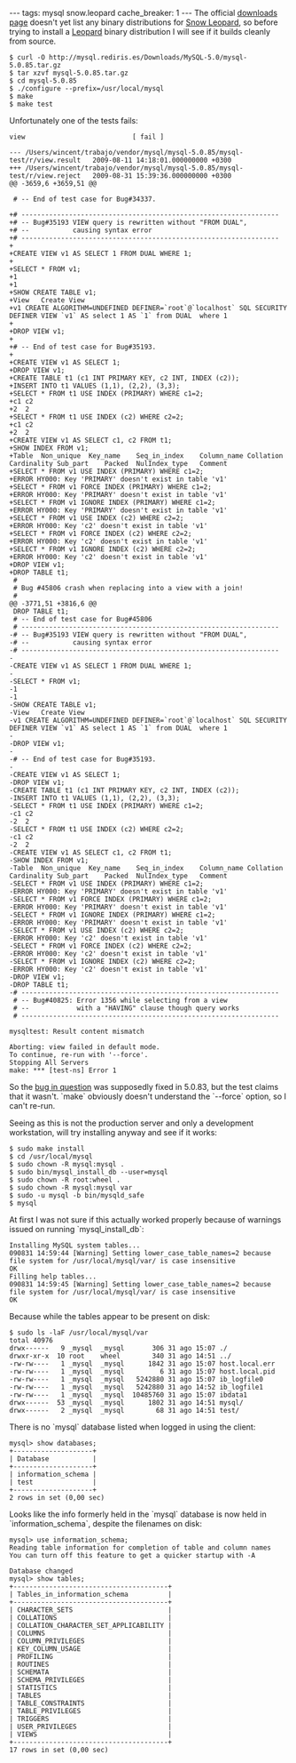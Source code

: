 ---
tags: mysql snow.leopard
cache_breaker: 1
---
The official [http://dev.mysql.com/downloads/mysql/5.0.html downloads page] doesn't yet list any binary distributions for [[Snow Leopard]], so before trying to install a [[Leopard]] binary distribution I will see if it builds cleanly from source.

<pre lang="shell">$ curl -O http://mysql.rediris.es/Downloads/MySQL-5.0/mysql-5.0.85.tar.gz
$ tar xzvf mysql-5.0.85.tar.gz 
$ cd mysql-5.0.85
$ ./configure --prefix=/usr/local/mysql
$ make
$ make test</pre>

Unfortunately one of the tests fails:

<pre>view                           [ fail ]

--- /Users/wincent/trabajo/vendor/mysql/mysql-5.0.85/mysql-test/r/view.result	2009-08-11 14:18:01.000000000 +0300
+++ /Users/wincent/trabajo/vendor/mysql/mysql-5.0.85/mysql-test/r/view.reject	2009-08-31 15:39:36.000000000 +0300
@@ -3659,6 +3659,51 @@
 
 # -- End of test case for Bug#34337.
 
+# -----------------------------------------------------------------
+# -- Bug#35193 VIEW query is rewritten without "FROM DUAL",
+# --           causing syntax error
+# -----------------------------------------------------------------
+
+CREATE VIEW v1 AS SELECT 1 FROM DUAL WHERE 1;
+
+SELECT * FROM v1;
+1
+1
+SHOW CREATE TABLE v1;
+View	Create View
+v1	CREATE ALGORITHM=UNDEFINED DEFINER=`root`@`localhost` SQL SECURITY DEFINER VIEW `v1` AS select 1 AS `1` from DUAL  where 1
+
+DROP VIEW v1;
+
+# -- End of test case for Bug#35193.
+
+CREATE VIEW v1 AS SELECT 1;
+DROP VIEW v1;
+CREATE TABLE t1 (c1 INT PRIMARY KEY, c2 INT, INDEX (c2));
+INSERT INTO t1 VALUES (1,1), (2,2), (3,3);
+SELECT * FROM t1 USE INDEX (PRIMARY) WHERE c1=2;
+c1	c2
+2	2
+SELECT * FROM t1 USE INDEX (c2) WHERE c2=2;
+c1	c2
+2	2
+CREATE VIEW v1 AS SELECT c1, c2 FROM t1;
+SHOW INDEX FROM v1;
+Table	Non_unique	Key_name	Seq_in_index	Column_name	Collation	Cardinality	Sub_part	Packed	NulIndex_type	Comment
+SELECT * FROM v1 USE INDEX (PRIMARY) WHERE c1=2;
+ERROR HY000: Key 'PRIMARY' doesn't exist in table 'v1'
+SELECT * FROM v1 FORCE INDEX (PRIMARY) WHERE c1=2;
+ERROR HY000: Key 'PRIMARY' doesn't exist in table 'v1'
+SELECT * FROM v1 IGNORE INDEX (PRIMARY) WHERE c1=2;
+ERROR HY000: Key 'PRIMARY' doesn't exist in table 'v1'
+SELECT * FROM v1 USE INDEX (c2) WHERE c2=2;
+ERROR HY000: Key 'c2' doesn't exist in table 'v1'
+SELECT * FROM v1 FORCE INDEX (c2) WHERE c2=2;
+ERROR HY000: Key 'c2' doesn't exist in table 'v1'
+SELECT * FROM v1 IGNORE INDEX (c2) WHERE c2=2;
+ERROR HY000: Key 'c2' doesn't exist in table 'v1'
+DROP VIEW v1;
+DROP TABLE t1;
 # 
 # Bug #45806 crash when replacing into a view with a join!
 # 
@@ -3771,51 +3816,6 @@
 DROP TABLE t1;
 # -- End of test case for Bug#45806
 # -----------------------------------------------------------------
-# -- Bug#35193 VIEW query is rewritten without "FROM DUAL",
-# --           causing syntax error
-# -----------------------------------------------------------------
-
-CREATE VIEW v1 AS SELECT 1 FROM DUAL WHERE 1;
-
-SELECT * FROM v1;
-1
-1
-SHOW CREATE TABLE v1;
-View	Create View
-v1	CREATE ALGORITHM=UNDEFINED DEFINER=`root`@`localhost` SQL SECURITY DEFINER VIEW `v1` AS select 1 AS `1` from DUAL  where 1
-
-DROP VIEW v1;
-
-# -- End of test case for Bug#35193.
-
-CREATE VIEW v1 AS SELECT 1;
-DROP VIEW v1;
-CREATE TABLE t1 (c1 INT PRIMARY KEY, c2 INT, INDEX (c2));
-INSERT INTO t1 VALUES (1,1), (2,2), (3,3);
-SELECT * FROM t1 USE INDEX (PRIMARY) WHERE c1=2;
-c1	c2
-2	2
-SELECT * FROM t1 USE INDEX (c2) WHERE c2=2;
-c1	c2
-2	2
-CREATE VIEW v1 AS SELECT c1, c2 FROM t1;
-SHOW INDEX FROM v1;
-Table	Non_unique	Key_name	Seq_in_index	Column_name	Collation	Cardinality	Sub_part	Packed	NulIndex_type	Comment
-SELECT * FROM v1 USE INDEX (PRIMARY) WHERE c1=2;
-ERROR HY000: Key 'PRIMARY' doesn't exist in table 'v1'
-SELECT * FROM v1 FORCE INDEX (PRIMARY) WHERE c1=2;
-ERROR HY000: Key 'PRIMARY' doesn't exist in table 'v1'
-SELECT * FROM v1 IGNORE INDEX (PRIMARY) WHERE c1=2;
-ERROR HY000: Key 'PRIMARY' doesn't exist in table 'v1'
-SELECT * FROM v1 USE INDEX (c2) WHERE c2=2;
-ERROR HY000: Key 'c2' doesn't exist in table 'v1'
-SELECT * FROM v1 FORCE INDEX (c2) WHERE c2=2;
-ERROR HY000: Key 'c2' doesn't exist in table 'v1'
-SELECT * FROM v1 IGNORE INDEX (c2) WHERE c2=2;
-ERROR HY000: Key 'c2' doesn't exist in table 'v1'
-DROP VIEW v1;
-DROP TABLE t1;
-# -----------------------------------------------------------------
 # -- Bug#40825: Error 1356 while selecting from a view 
 # --            with a "HAVING" clause though query works
 # -----------------------------------------------------------------

mysqltest: Result content mismatch

Aborting: view failed in default mode. 
To continue, re-run with '--force'.
Stopping All Servers
make: *** [test-ns] Error 1</pre>

So the [http://bugs.mysql.com/bug.php?id=40825 bug in question] was supposedly fixed in 5.0.83, but the test claims that it wasn't. `make` obviously doesn't understand the `--force` option, so I can't re-run.

Seeing as this is not the production server and only a development workstation, will try installing anyway and see if it works:

<pre lang="shell">$ sudo make install
$ cd /usr/local/mysql
$ sudo chown -R mysql:mysql .
$ sudo bin/mysql_install_db --user=mysql
$ sudo chown -R root:wheel .
$ sudo chown -R mysql:mysql var
$ sudo -u mysql -b bin/mysqld_safe 
$ mysql</pre>

At first I was not sure if this actually worked properly because of warnings issued on running `mysql_install_db`:

<pre>Installing MySQL system tables...
090831 14:59:44 [Warning] Setting lower_case_table_names=2 because file system for /usr/local/mysql/var/ is case insensitive
OK
Filling help tables...
090831 14:59:45 [Warning] Setting lower_case_table_names=2 because file system for /usr/local/mysql/var/ is case insensitive
OK</pre>

Because while the tables appear to be present on disk:

<pre lang="shell">$ sudo ls -laF /usr/local/mysql/var
total 40976
drwx------   9 _mysql  _mysql       306 31 ago 15:07 ./
drwxr-xr-x  10 root    wheel        340 31 ago 14:51 ../
-rw-rw----   1 _mysql  _mysql      1842 31 ago 15:07 host.local.err
-rw-rw----   1 _mysql  _mysql         6 31 ago 15:07 host.local.pid
-rw-rw----   1 _mysql  _mysql   5242880 31 ago 15:07 ib_logfile0
-rw-rw----   1 _mysql  _mysql   5242880 31 ago 14:52 ib_logfile1
-rw-rw----   1 _mysql  _mysql  10485760 31 ago 15:07 ibdata1
drwx------  53 _mysql  _mysql      1802 31 ago 14:51 mysql/
drwx------   2 _mysql  _mysql        68 31 ago 14:51 test/</pre>

There is no `mysql` database listed when logged in using the client:

<pre>mysql> show databases;
+--------------------+
| Database           |
+--------------------+
| information_schema | 
| test               | 
+--------------------+
2 rows in set (0,00 sec)</pre>

Looks like the info formerly held in the `mysql` database is now held in `information_schema`, despite the filenames on disk:

<pre>mysql> use information_schema;
Reading table information for completion of table and column names
You can turn off this feature to get a quicker startup with -A

Database changed
mysql> show tables;
+---------------------------------------+
| Tables_in_information_schema          |
+---------------------------------------+
| CHARACTER_SETS                        | 
| COLLATIONS                            | 
| COLLATION_CHARACTER_SET_APPLICABILITY | 
| COLUMNS                               | 
| COLUMN_PRIVILEGES                     | 
| KEY_COLUMN_USAGE                      | 
| PROFILING                             | 
| ROUTINES                              | 
| SCHEMATA                              | 
| SCHEMA_PRIVILEGES                     | 
| STATISTICS                            | 
| TABLES                                | 
| TABLE_CONSTRAINTS                     | 
| TABLE_PRIVILEGES                      | 
| TRIGGERS                              | 
| USER_PRIVILEGES                       | 
| VIEWS                                 | 
+---------------------------------------+
17 rows in set (0,00 sec)</pre>
